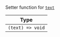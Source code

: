 Setter function for [`text`](../../../contexts/message_input_context.mdx#text)

| Type |
| - |
| `(text) => void` |

